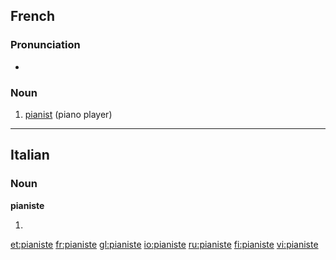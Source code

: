 ==French==
{{wikipedia|lang=fr}}

===Pronunciation===
* {{IPA|/pja.nist/|lang=fr}}

===Noun===
{{fr-noun|mf}}

# [[pianist]] (piano player)

----

==Italian==

===Noun===
'''pianiste''' {{f}}

# {{plural of|pianista|lang=Italian}}

[[et:pianiste]]
[[fr:pianiste]]
[[gl:pianiste]]
[[io:pianiste]]
[[ru:pianiste]]
[[fi:pianiste]]
[[vi:pianiste]]